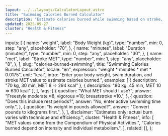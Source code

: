 ```yaml
---
layout: ../../layouts/CalculatorLayout.astro
title: "Swimming Calories Burned Calculator"
description: "Estimate calories burned while swimming based on stroke, duration, and body weight."
updated: 2025-09-27
cluster: "Health & Fitness"
---
```



  inputs: [
    {
      name: "weight",
      label: "Body Weight (kg)",
      type: "number",
      min: 0,
      step: "any",
      placeholder: "70",
    },
    {
      name: "minutes",
      label: "Duration (minutes)",
      type: "number",
      min: 0,
      step: "any",
      placeholder: "30",
    },
    {
      name: "met",
      label: "Stroke MET",
      type: "number",
      min: 1,
      step: "any",
      placeholder: "8",
    },
  ],
  slug: "calories-burned-swimming",
  title: "Swimming Calories Burned Calculator",
  locale: "en",
  expression: "weight * minutes * met * 0.0175",
  unit: "kcal",
  intro:
    "Enter your body weight, swim duration, and stroke MET value to estimate calories burned.",
  examples: [
    { description: "70 kg, 30 min, MET 8 ⇒ 294 kcal" },
    { description: "80 kg, 45 min, MET 10 ⇒ 630 kcal" },
  ],
  faqs: [
    {
      question: "What MET should I use?",
      answer: "Freestyle moderate ≈8, vigorous ≈10; breaststroke ≈10.",
    },
    {
      question: "Does this include rest periods?",
      answer: "No, enter active swimming time only.",
    },
    {
      question: "Is weight in pounds allowed?",
      answer: "Convert pounds to kilograms first.",
    },
  ],
  disclaimer:
    "Estimates only; actual burn varies with technique and efficiency.",
  cluster: "Health & Fitness",
  info: [
    "MET values come from the Compendium of Physical Activities.",
    "Calories burned depend on intensity and individual metabolism.",
  ],
  related: [],
};

<Calculator schema={schema} />
